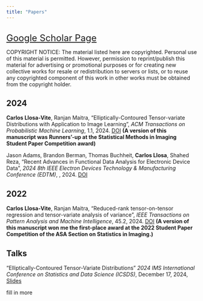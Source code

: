 ```yaml
---
title: "Papers"
---
```


<br>
<font size="5">[Google Scholar Page](https://scholar.google.com/citations?user=NsKKWZcAAAAJ&hl=en)</font> 
<br>

COPYRIGHT NOTICE: The material listed here are copyrighted. Personal use of this material is permitted. However, permission to reprint/publish this material for advertising or promotional purposes or for creating new collective works for resale or redistribution to servers or lists, or to reuse any copyrighted component of this work in other works must be obtained from the copyright holder.

## 2024

 **Carlos Llosa-Vite**, Ranjan Maitra, "Elliptically-Contoured Tensor-variate Distributions with Application to Image Learning", *ACM Transactions on Probabilistic Machine Learning*, 1.1, 2024. [DOI](https://doi.org/10.1145/3675161) **(A version of this manuscript was Runners’-up at the Statistical Methods in Imaging Student Paper Competition award)**

Jason Adams, Brandon Berman, Thomas Buchheit, **Carlos Llosa**, Shahed Reza, "Recent Advances in Functional Data Analysis for Electronic Device Data", *2024 8th IEEE Electron Devices Technology & Manufacturing Conference (EDTM)*, , 2024. [DOI](https://doi.org/10.1109/EDTM58488.2024.10511634)

## 2022

 **Carlos Llosa-Vite**, Ranjan Maitra, "Reduced-rank tensor-on-tensor regression and tensor-variate analysis of variance", *IEEE Transactions on Pattern Analysis and Machine Intelligence*, 45.2, 2024. [DOI](https://doi.org/10.1109/TPAMI.2022.3164836)
**(A version of this manuscript won me the first-place award at the 2022 Student Paper Competition of the ASA Section on Statistics in Imaging.)**

##  Talks
"Elliptically-Contoured Tensor-Variate Distributions" *2024 IMS International Conference on Statistics and Data Science (ICSDS)*, December 17, 2024, [Slides](Presentations/ec_slides.pdf)

fill in more 